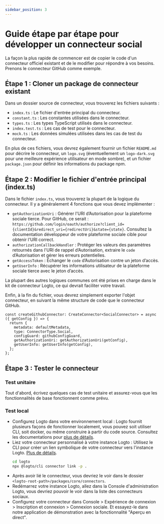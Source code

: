 ```yaml
---
sidebar_position: 3
---
```


# Guide étape par étape pour développer un connecteur social

La façon la plus rapide de commencer est de copier le code d'un connecteur officiel existant et de le modifier pour répondre à vos besoins. Prenons le connecteur GitHub comme exemple.

## Étape 1 : Cloner un package de connecteur existant

Dans un dossier source de connecteur, vous trouverez les fichiers suivants :

- `index.ts` : Le fichier d'entrée principal du connecteur.
- `constant.ts` : Les constantes utilisées dans le connecteur.
- `types.ts` : Les types TypeScript utilisés dans le connecteur.
- `index.test.ts` : Les cas de test pour le connecteur.
- `mock.ts` : Les données simulées utilisées dans les cas de test du connecteur.

En plus de ces fichiers, vous devrez également fournir un fichier `README.md` pour décrire le connecteur, un `logo.svg` (éventuellement un `logo-dark.svg` pour une meilleure expérience utilisateur en mode sombre), et un fichier `package.json` pour définir les informations du package npm.

## Étape 2 : Modifier le fichier d'entrée principal (index.ts)

Dans le fichier `index.ts`, vous trouverez la plupart de la logique du connecteur. Il y a généralement 4 fonctions que vous devez implémenter :

- `getAuthorizationUri` : Générer l'URI d’Autorisation pour la plateforme sociale tierce. Pour GitHub, ce serait : `https://github.com/login/oauth/authorize?client_id={clientId}&redirect_uri={redirectUri}&state={state}`. Consultez la documentation développeur de votre plateforme sociale cible pour obtenir l'URI correct.
- `authorizationCallbackHandler` : Protéger les valeurs des paramètres retournés dans l'URI de rappel d’Autorisation, extraire le `code` d’Autorisation et gérer les erreurs potentielles.
- `getAccessToken` : Échanger le `code` d’Autorisation contre un jeton d’accès.
- `getUserInfo` : Récupérer les informations utilisateur de la plateforme sociale tierce avec le jeton d’accès.

La plupart des autres logiques communes ont été prises en charge dans le kit de connecteur Logto, ce qui devrait faciliter votre travail.

Enfin, à la fin du fichier, vous devrez simplement exporter l'objet connecteur, en suivant la même structure de code que le connecteur GitHub.

```tsx
const createGithubConnector: CreateConnector<SocialConnector> = async ({ getConfig }) => {
  return {
    metadata: defaultMetadata,
    type: ConnectorType.Social,
    configGuard: githubConfigGuard,
    getAuthorizationUri: getAuthorizationUri(getConfig),
    getUserInfo: getUserInfo(getConfig),
  };
};
```

## Étape 3 : Tester le connecteur

### Test unitaire

Tout d'abord, écrivez quelques cas de test unitaire et assurez-vous que les fonctionnalités de base fonctionnent comme prévu.

### Test local

- Configurez Logto dans votre environnement local : Logto fournit plusieurs façons de fonctionner localement, vous pouvez soit utiliser CLI, soit docker, ou même construire à partir du code source. Consultez les documentations pour [plus de détails](/logto-oss/using-cli/install-logto/).
- Liez votre connecteur personnalisé à votre instance Logto : Utilisez le CLI pour créer un lien symbolique de votre connecteur vers l'instance Logto. [Plus de détails](/logto-oss/using-cli/manage-connectors/#link-local-connectors).
  ```bash
  cd logto
  npx @logto/cli connector link -p .
  ```
- Après avoir lié le connecteur, vous devriez le voir dans le dossier `<logto-root-path>/packages/core/connectors`.
- Redémarrez votre instance Logto, allez dans la Console d'administration Logto, vous devriez pouvoir le voir dans la liste des connecteurs sociaux.
- Configurez votre connecteur dans <CloudLink to="/sign-in-experience/sign-up-and-sign-in">Console > Expérience de connexion > Inscription et connexion</CloudLink> > Connexion sociale. Et essayez-le dans notre application de démonstration avec la fonctionnalité "Aperçu en direct".
